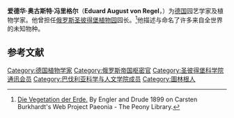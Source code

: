 {{Infobox person
|name        = 爱德华·奥古斯特·冯里格尔
|image       = Регель Эдуард Людвигович.jpg
|image_size  = 200px
|caption     = 
|birth_date  = 1815年8月13日
|birth_place = [[德国|德国]][[哥達|哥達]]
|death_date  = 1892年4月15日
|death_place = [[俄罗斯|俄罗斯]][[圣彼得堡|圣彼得堡]]
|occupation  = 植物学家
}}

'''爱德华·奥古斯特·冯里格尔'''（'''Eduard August von Regel'''，{{bd|1815年|8月13日|1892年|4月15日}}）为[[德国|德国]]园艺学家及植物学家。他曾担任[[俄罗斯|俄罗斯]][[圣彼得堡植物园|圣彼得堡植物园]]园长。<ref>[http://www.paeon.de/navigation/lit_r1.html Die Vegetation der Erde.] {{Wayback|url=http://www.paeon.de/navigation/lit_r1.html |date=20111004031134 }} By Engler and Drude 1899 on Carsten Burkhardt's Web Project Paeonia - The Peony Library.</ref>他描述与命名了许多来自全世界的未知物种。

{{botanist|Regel|爱德华·奥古斯特·冯里格尔}}

== 参考文献 ==
{{reflist}}

{{植物学家小作品}}

{{DEFAULTSORT:Von Regel, Eduard August}}

[[Category:德国植物学家|Category:德国植物学家]]
[[Category:俄罗斯帝国枢密官|Category:俄罗斯帝国枢密官]]
[[Category:圣彼得堡科学院通讯会员|Category:圣彼得堡科学院通讯会员]]
[[Category:巴伐利亚科学与人文学院成员|Category:巴伐利亚科学与人文学院成员]]
[[Category:圖林根人|Category:圖林根人]]